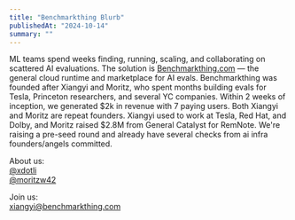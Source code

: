 ```yaml
---
title: "Benchmarkthing Blurb"
publishedAt: "2024-10-14"
summary: ""
---
```


ML teams spend weeks finding, running, scaling, and collaborating on scattered AI evaluations. The solution is [Benchmarkthing.com](https://benchmarkthing.com) — the general cloud runtime and marketplace for AI evals. Benchmarkthing was founded after Xiangyi and Moritz, who spent months building evals for Tesla, Princeton researchers, and several YC companies. Within 2 weeks of inception, we generated $2k in revenue with 7 paying users. Both Xiangyi and Moritz are repeat founders. Xiangyi used to work at Tesla, Red Hat, and Dolby, and Moritz raised $2.8M from General Catalyst for RemNote. We're raising a pre-seed round and already have several checks from ai infra founders/angels committed.

About us:  
[@xdotli](https://x.com/xdotli)  
[@moritzw42](https://x.com/moritzw42)

Join us:  
[xiangyi@benchmarkthing.com](mailto:xiangyi@benchmarkthing.com)
